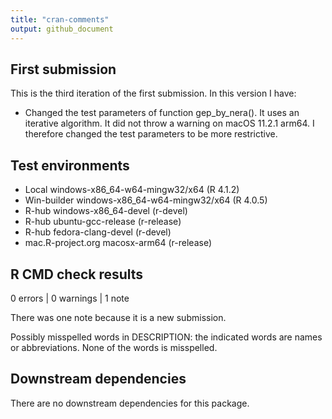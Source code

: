 ```yaml
---
title: "cran-comments"
output: github_document
---
```


<!-- cran-comments.md is generated from cran-comments.Rmd. -->

## First submission

This is the third iteration of the first submission. In this version I have:

- Changed the test parameters of function gep_by_nera(). It uses an iterative
  algorithm. It did not throw a warning on macOS 11.2.1 arm64. I therefore
  changed the test parameters to be more restrictive.

## Test environments

- Local windows-x86_64-w64-mingw32/x64 (R 4.1.2)
- Win-builder windows-x86_64-w64-mingw32/x64 (R 4.0.5)
- R-hub windows-x86_64-devel (r-devel)
- R-hub ubuntu-gcc-release (r-release)
- R-hub fedora-clang-devel (r-devel)
- mac.R-project.org macosx-arm64 (r-release)

## R CMD check results

0 errors | 0 warnings | 1 note
  
There was one note because it is a new submission.

Possibly misspelled words in DESCRIPTION: the indicated words are names or abbreviations. None of the words is misspelled.

## Downstream dependencies

There are no downstream dependencies for this package.
